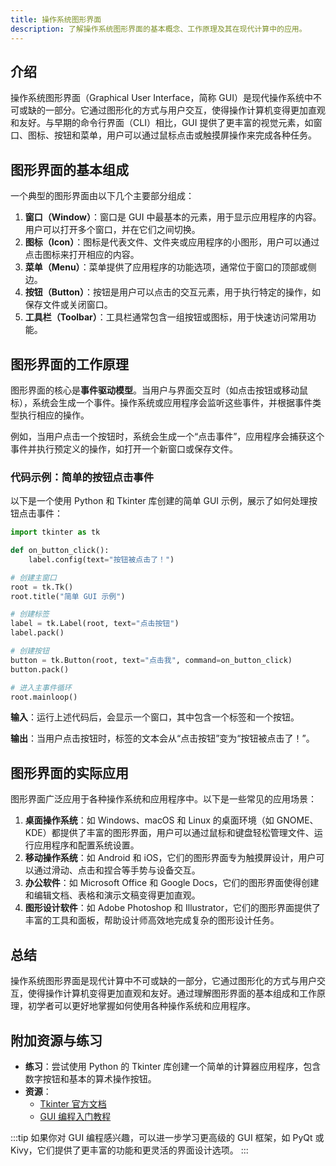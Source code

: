 ```yaml
---
title: 操作系统图形界面
description: 了解操作系统图形界面的基本概念、工作原理及其在现代计算中的应用。
---
```


## 介绍

操作系统图形界面（Graphical User Interface，简称 GUI）是现代操作系统中不可或缺的一部分。它通过图形化的方式与用户交互，使得操作计算机变得更加直观和友好。与早期的命令行界面（CLI）相比，GUI 提供了更丰富的视觉元素，如窗口、图标、按钮和菜单，用户可以通过鼠标点击或触摸屏操作来完成各种任务。

## 图形界面的基本组成

一个典型的图形界面由以下几个主要部分组成：

1. **窗口（Window）**：窗口是 GUI 中最基本的元素，用于显示应用程序的内容。用户可以打开多个窗口，并在它们之间切换。
2. **图标（Icon）**：图标是代表文件、文件夹或应用程序的小图形，用户可以通过点击图标来打开相应的内容。
3. **菜单（Menu）**：菜单提供了应用程序的功能选项，通常位于窗口的顶部或侧边。
4. **按钮（Button）**：按钮是用户可以点击的交互元素，用于执行特定的操作，如保存文件或关闭窗口。
5. **工具栏（Toolbar）**：工具栏通常包含一组按钮或图标，用于快速访问常用功能。

## 图形界面的工作原理

图形界面的核心是**事件驱动模型**。当用户与界面交互时（如点击按钮或移动鼠标），系统会生成一个事件。操作系统或应用程序会监听这些事件，并根据事件类型执行相应的操作。

例如，当用户点击一个按钮时，系统会生成一个“点击事件”，应用程序会捕获这个事件并执行预定义的操作，如打开一个新窗口或保存文件。

### 代码示例：简单的按钮点击事件

以下是一个使用 Python 和 Tkinter 库创建的简单 GUI 示例，展示了如何处理按钮点击事件：

```python
import tkinter as tk

def on_button_click():
    label.config(text="按钮被点击了！")

# 创建主窗口
root = tk.Tk()
root.title("简单 GUI 示例")

# 创建标签
label = tk.Label(root, text="点击按钮")
label.pack()

# 创建按钮
button = tk.Button(root, text="点击我", command=on_button_click)
button.pack()

# 进入主事件循环
root.mainloop()
```

**输入**：运行上述代码后，会显示一个窗口，其中包含一个标签和一个按钮。

**输出**：当用户点击按钮时，标签的文本会从“点击按钮”变为“按钮被点击了！”。

## 图形界面的实际应用

图形界面广泛应用于各种操作系统和应用程序中。以下是一些常见的应用场景：

1. **桌面操作系统**：如 Windows、macOS 和 Linux 的桌面环境（如 GNOME、KDE）都提供了丰富的图形界面，用户可以通过鼠标和键盘轻松管理文件、运行应用程序和配置系统设置。
2. **移动操作系统**：如 Android 和 iOS，它们的图形界面专为触摸屏设计，用户可以通过滑动、点击和捏合等手势与设备交互。
3. **办公软件**：如 Microsoft Office 和 Google Docs，它们的图形界面使得创建和编辑文档、表格和演示文稿变得更加直观。
4. **图形设计软件**：如 Adobe Photoshop 和 Illustrator，它们的图形界面提供了丰富的工具和面板，帮助设计师高效地完成复杂的图形设计任务。

## 总结

操作系统图形界面是现代计算中不可或缺的一部分，它通过图形化的方式与用户交互，使得操作计算机变得更加直观和友好。通过理解图形界面的基本组成和工作原理，初学者可以更好地掌握如何使用各种操作系统和应用程序。

## 附加资源与练习

- **练习**：尝试使用 Python 的 Tkinter 库创建一个简单的计算器应用程序，包含数字按钮和基本的算术操作按钮。
- **资源**：
  - [Tkinter 官方文档](https://docs.python.org/3/library/tkinter.html)
  - [GUI 编程入门教程](https://realpython.com/python-gui-tkinter/)

:::tip
如果你对 GUI 编程感兴趣，可以进一步学习更高级的 GUI 框架，如 PyQt 或 Kivy，它们提供了更丰富的功能和更灵活的界面设计选项。
:::
